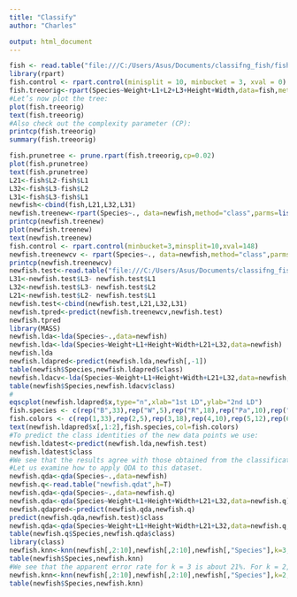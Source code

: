 ```yaml
---
title: "Classify"
author: "Charles"

output: html_document
---
```


```r
fish <- read.table("file:///C:/Users/Asus/Documents/classifng_fish/fish.data.txt", header = T)
library(rpart)
fish.control <- rpart.control(minisplit = 10, minbucket = 3, xval = 0)
fish.treeorig<-rpart(Species~Weight+L1+L2+L3+Height+Width,data=fish,method="class",control=fish.control)
#Let’s now plot the tree:
plot(fish.treeorig)
text(fish.treeorig)
#Also check out the complexity parameter (CP):
printcp(fish.treeorig)
summary(fish.treeorig)

fish.prunetree <- prune.rpart(fish.treeorig,cp=0.02)
plot(fish.prunetree)
text(fish.prunetree)
L21<-fish$L2-fish$L1
L32<-fish$L3-fish$L2
L31<-fish$L3-fish$L1
newfish<-cbind(fish,L21,L32,L31)
newfish.treenew<-rpart(Species~., data=newfish,method="class",parms=list(split="information"),control=fish.control)
printcp(newfish.treenew)
plot(newfish.treenew)
text(newfish.treenew)
fish.control <- rpart.control(minbucket=3,minsplit=10,xval=148)
newfish.treenewcv <- rpart(Species~., data=newfish,method="class",parms=list(split="information"),control=fish.control)
printcp(newfish.treenewcv)
newfish.test<-read.table("file:///C:/Users/Asus/Documents/classifng_fish/fish_test.data.txt",h=T)
L31<-newfish.test$L3- newfish.test$L1
L32<-newfish.test$L3- newfish.test$L2
L21<-newfish.test$L2- newfish.test$L1
newfish.test<-cbind(newfish.test,L21,L32,L31)
newfish.tpred<-predict(newfish.treenewcv,newfish.test)
newfish.tpred
library(MASS)
newfish.lda<-lda(Species~.,data=newfish)
newfish.lda<-lda(Species~Weight+L1+Height+Width+L21+L32,data=newfish)
newfish.lda
newfish.ldapred<-predict(newfish.lda,newfish[,-1])
table(newfish$Species,newfish.ldapred$class)
newfish.ldacv<-lda(Species~Weight+L1+Height+Width+L21+L32,data=newfish,CV=T)
table(newfish$Species,newfish.ldacv$class)
#
eqscplot(newfish.ldapred$x,type="n",xlab="1st LD",ylab="2nd LD")
fish.species <- c(rep("B",33),rep("W",5),rep("R",18),rep("Pa",10),rep("S",12),rep("Pi",16),rep("Pe",54))
fish.colors <- c(rep(1,33),rep(2,5),rep(3,18),rep(4,10),rep(5,12),rep(6,16),rep(7,54))
text(newfish.ldapred$x[,1:2],fish.species,col=fish.colors)
#To predict the class identities of the new data points we use:
newfish.ldatest<-predict(newfish.lda,newfish.test)
newfish.ldatest$class
#We see that the results agree with those obtained from the classification tree.
#Let us examine how to apply QDA to this dataset.
newfish.qda<-qda(Species~.,data=newfish)
newfish.q<-read.table("newfish.qdat",h=T)
newfish.qda<-qda(Species~.,data=newfish.q)
newfish.qda<-qda(Species~Weight+L1+Height+Width+L21+L32,data=newfish.q)
newfish.qdapred<-predict(newfish.qda,newfish.q)
predict(newfish.qda,newfish.test)$class
newfish.qda<-qda(Species~Weight+L1+Height+Width+L21+L32,data=newfish.q,CV=T)
table(newfish.q$Species,newfish.qda$class)
library(class)
newfish.knn<-knn(newfish[,2:10],newfish[,2:10],newfish[,"Species"],k=3,prob=T)
table(newfish$Species,newfish.knn)
#We see that the apparent error rate for k = 3 is about 21%. For k = 2, we have:
newfish.knn<-knn(newfish[,2:10],newfish[,2:10],newfish[,"Species"],k=2,prob=T)
table(newfish$Species,newfish.knn)
```
